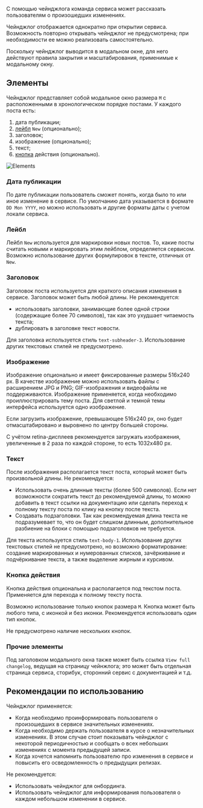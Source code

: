 С помощью чейнджлога команда сервиса может рассказать пользователям о произошедших изменениях.

Чейнджлог отображается однократно при открытии сервиса. Возможность повторно открывать чейнджлог не предусмотрена; при необходимости ее можно реализовать самостоятельно.

Поскольку чейнджлог выводится в модальном окне, для него действуют правила закрытия и масштабирования, применимые к модальному окну.

## Элементы

Чейнджлог представляет собой модальное окно размера `М` с расположенными в хронологическом порядке постами. У каждого поста есть:

1. дата публикации;
2. [лейбл](https://gravity-ui.com/design/guides/label) `New` (опционально);
3. заголовок;
4. изображение (опционально);
5. текст;
6. [кнопка](https://gravity-ui.com/design/guides/button) действия (опционально).

![Elements](/static/images/design/ChangelogDialog/ChangelogDialog1.png)

### Дата публикации

По дате публикации пользователь сможет понять, когда было то или иное изменение в сервисе. По умолчанию дата указывается в формате `DD Mon YYYY`, но можно использовать и другие форматы даты с учетом локали сервиса.

### Лейбл

Лейбл `New` используется для маркировки новых постов. То, какие посты считать новыми и маркировать этим лейблом, определяется сервисом. Возможно использование других формулировок в тексте, отличных от `New`.

### Заголовок

Заголовок поста используется для краткого описания изменения в сервисе. Заголовок может быть любой длины. Не рекомендуется:

- использовать заголовки, занимающие более одной строки (содержащие более 70 символов), так как это ухудшает читаемость текста;
- дублировать в заголовке текст новости.

Для заголовка используется стиль `text-subheader-3`. Использование других текстовых стилей не предусмотрено.

### Изображение

Изображение опционально и имеет фиксированные размеры 516х240 рх. В качестве изображение можно использовать файлы c расширением JPG и PNG; GIF-изображения и видеофайлы не поддерживаются. Изображение применяется, когда необходимо проиллюстрировать тему поста. Для светлой и темной темы интерфейса используется одно изображение.

Если загрузить изображение, превышающее 516х240 рх, оно будет отмасштабировано и выровнено по центру большей стороны.

С учётом retina-дисплеев рекомендуется загружать изображения, увеличенные в 2 раза по каждой стороне, то есть 1032х480 рх.

### Текст

После изображения располагается текст поста, который может быть произвольной длины. Не рекомендуется:

- Использовать очень длинные тексты (более 500 символов). Если нет возможности сократить текст до рекомендуемой длины, то можно добавить в текст ссылки на документацию или сделать переход к полному тексту поста по клику на кнопку после текста.
- Создавать подзаголовки. Так как рекомендуемая длина текста не подразумевает то, что он будет слишком длинным, дополнительное разбиение на блоки с помощью подзаголовков не требуется.

Для текста используется стиль `text-body-1`. Использование других текстовых стилей не предусмотрено, но возможно форматирование: создание маркированных и нумерованных списков, зачёркивание и подчёркивание текста, а также выделение жирным и курсивом.

### Кнопка действия

Кнопка действия опциональна и располагается под текстом поста. Применяется для перехода к полному тексту поста.

Возможно использование только кнопок размера `M`. Кнопка может быть любого типа, с иконкой и без иконки. Рекомендуется использовать один тип кнопок.

Не предусмотрено наличие нескольких кнопок.

### Прочие элементы

Под заголовком модального окна также может быть ссылка `View full changelog`, ведущая на страницу чейнжлога; это может быть отдельная страница сервиса, сторибук, сторонний сервис с документацией и т.д.

## Рекомендации по использованию

Чейнджлог применяется:

- Когда необходимо проинформировать пользователя о произошедших в сервисе значительных изменениях.
- Когда необходимо держать пользователя в курсе о незначительных изменениях. В этом случае стоит показывать чейнджлог с некоторой периодичностью и сообщать о всех небольших изменениях с момента предыдущей записи.
- Когда хочется напомнить пользователю про изменения в сервисе и повысить его осведомленность о предыдущих релизах.

Не рекомендуется:

- Использовать чейнджлог для онбординга.
- Использовать чейнджлог для информирования пользователя о каждом небольшом изменении в сервисе.
